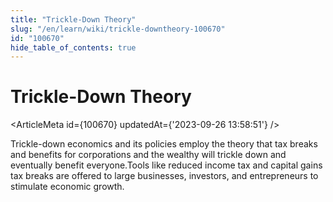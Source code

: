 ```yaml
---
title: "Trickle-Down Theory"
slug: "/en/learn/wiki/trickle-downtheory-100670"
id: "100670"
hide_table_of_contents: true
---
```



# Trickle-Down Theory

<ArticleMeta id={100670} updatedAt={'2023-09-26 13:58:51'} />
<div className='border-solid border-b border-t-0 my-4 border-[var(--ifm-color-gray-300)]' />

Trickle-down economics and its policies employ the theory that tax breaks and benefits for corporations and the wealthy will trickle down and eventually benefit everyone.Tools like reduced income tax and capital gains tax breaks are offered to large businesses, investors, and entrepreneurs to stimulate economic growth.
